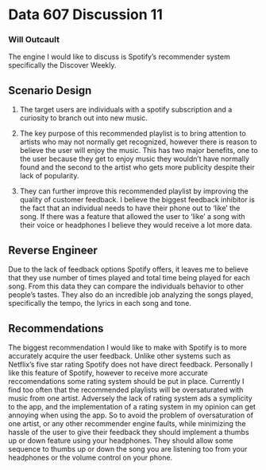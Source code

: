 # Data 607 Discussion 11
### Will Outcault

The engine I would like to discuss is Spotify's recommender system specifically the Discover Weekly.

## Scenario Design
1. The target users are individuals with a spotify subscription and a curiosity to branch out into new music.

2. The key purpose of this recommended playlist is to bring attention to artists who may not normally get recognized, however there is reason to believe the user will enjoy the music. This has two major benefits, one to the user because they get to enjoy music they wouldn't have normally found and the second to the artist who gets more publicity despite their lack of popularity.

3. They can further improve this recommended playlist by improving the quality of customer feedback. I believe the biggest feedback inhibitor is the fact that an individual needs to have their phone out to 'like' the song. If there was a feature that allowed the user to 'like' a song with their voice or headphones I believe they would receive a lot more data.

## Reverse Engineer
Due to the lack of feedback options Spotify offers, it leaves me to believe that they use number of times played and total time being played for each song. From this data they can compare the individuals behavior to other people's tastes. They also do an incredible job analyzing the songs played, specifically the tempo, the lyrics in each song and tone.

## Recommendations
The biggest recommendation I would like to make with Spotify is to more accurately acquire the user feedback. Unlike other systems such as Netflix's five star rating Spotify does not have direct feedback. Personally I like this feature of Spotify, however to receive more accurate reccomendations some rating system should be put in place. Currently I find too often that the recommended playlists will be oversaturated with music from one artist. Adversely the lack of rating system ads a symplicity to the app, and the implementation of a rating system in my opinion can get annoying when using the app. So to avoid the problem of oversaturation of one artist, or any other recommender engine faults, while minimizing the hassle of the user to give their feedback they should implement a thumbs up or down feature using your headphones. They should allow some sequence to thumbs up or down the song you are listening too from your headphones or the volume control on your phone.